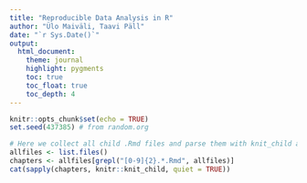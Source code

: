 ```yaml
---
title: "Reproducible Data Analysis in R"
author: "Ülo Maiväli, Taavi Päll"
date: "`r Sys.Date()`" 
output:
  html_document:
    theme: journal
    highlight: pygments
    toc: true
    toc_float: true
    toc_depth: 4
---
```


```r
knitr::opts_chunk$set(echo = TRUE)
set.seed(437385) # from random.org
```


```r
# Here we collect all child .Rmd files and parse them with knit_child and cat output into main document
allfiles <- list.files()
chapters <- allfiles[grepl("[0-9]{2}.*.Rmd", allfiles)]
cat(sapply(chapters, knitr::knit_child, quiet = TRUE))
```

